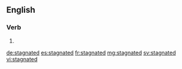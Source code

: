 ==English==

===Verb===
{{head|en|verb form}}

# {{en-past of|stagnate}}

[[de:stagnated]]
[[es:stagnated]]
[[fr:stagnated]]
[[mg:stagnated]]
[[sv:stagnated]]
[[vi:stagnated]]